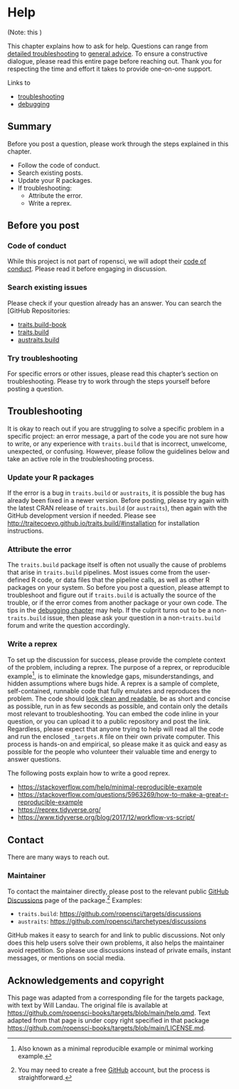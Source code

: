 # Help

(Note: this )

This chapter explains how to ask for help. Questions can range from [detailed troubleshooting](XXXX) to [general advice](XXX). To ensure a constructive dialogue, please read this entire page before reaching out. Thank you for respecting the time and effort it takes to provide one-on-one support.

Links to 

- [troubleshooting](troubleshooting.html)
- [debugging](debugging.html)

:::{.callout-note}

## Summary

Before you post a question, please work through the steps explained in this chapter.

* Follow the code of conduct.
* Search existing posts.
* Update your R packages.
* If troubleshooting:
    * Attribute the error.
    * Write a reprex.
:::

## Before you post

### Code of conduct

While this project is not part of ropensci, we will adopt their [code of conduct](https://ropensci.org/code-of-conduct/). Please read it before engaging in discussion.

### Search existing issues

Please check if your question already has an answer. You can search the [GitHub Repositories:

- [traits.build-book](https://github.com/traitecoevo/traits.build-book/issues)
- [traits.build](https://github.com/traitecoevo/traits.build/issues)
- [austraits.build](https://github.com/traitecoevo/austraits.build/issues)

### Try troubleshooting

For specific errors or other issues, please read this chapter's section on troubleshooting. Please try to work through the steps yourself before posting a question.

## Troubleshooting

It is okay to reach out if you are struggling to solve a specific problem in a specific project: an error message, a part of the code you are not sure how to write, or any experience with `traits.build` that is incorrect, unwelcome, unexpected, or confusing. However, please follow the guidelines below and take an active role in the troubleshooting process.

### Update your R packages

If the error is a bug in `traits.build` or `austraits`, it is possible the bug has already been fixed in a newer version. Before posting, please try again with the latest CRAN release of `traits.build` (or `austraits`), then again with the GitHub development version if needed. Please see <http://traitecoevo.github.io/traits.build/#installation> for installation instructions.

### Attribute the error

The `traits.build` package itself is often not usually the cause of problems that arise in `traits.build` pipelines. Most issues come from the user-defined R code, or data files that the pipeline calls, as well as other R packages on your system.  So before you post a question, please attempt to troubleshoot and figure out if `traits.build` is actually the source of the trouble, or if the error comes from another package or your own code. The tips in the [debugging chapter](#debugging) may help. If the culprit turns out to be a non-`traits.build` issue, then please ask your question in a non-`traits.build` forum and write the question accordingly.

### Write a reprex

To set up the discussion for success, please provide the complete context of the problem, including a reprex. The purpose of a reprex, or reproducible example^[Also known as a minimal reproducible example or minimal working example.], is to eliminate the knowledge gaps, misunderstandings, and hidden assumptions where bugs hide. A reprex is a sample of complete, self-contained, runnable code that fully emulates and reproduces the problem. The code should [look clean and readable](https://style.tidyverse.org/), be as short and concise as possible, run in as few seconds as possible, and contain only the details most relevant to troubleshooting. You can embed the code inline in your question, or you can upload it to a public repository and post the link. Regardless, please expect that anyone trying to help will read all the code and run the enclosed `_targets.R` file on their own private computer. This process is hands-on and empirical, so please make it as quick and easy as possible for the people who volunteer their valuable time and energy to answer questions.

The following posts explain how to write a good reprex.

  * <https://stackoverflow.com/help/minimal-reproducible-example>
  * <https://stackoverflow.com/questions/5963269/how-to-make-a-great-r-reproducible-example>
  * <https://reprex.tidyverse.org/>
  * <https://www.tidyverse.org/blog/2017/12/workflow-vs-script/>


## Contact {#sec-contact}

There are many ways to reach out.

### Maintainer

To contact the maintainer directly, please post to the relevant public [GitHub Discussions](https://github.com/features/discussions) page of the package.^[You may need to create a free [GitHub](https://github.com/) account, but the process is straightforward.] Examples:

* `traits.build`: <https://github.com/ropensci/targets/discussions>
* `austraits`: <https://github.com/ropensci/tarchetypes/discussions>


GitHub makes it easy to search for and link to public discussions. Not only does this help users solve their own problems, it also helps the maintainer avoid repetition. So please use discussions instead of private emails, instant messages, or mentions on social media.

## Acknowledgements and copyright

This page was adapted from a corresponding file for the targets package, with text by Will Landau. The original file is available at <https://github.com/ropensci-books/targets/blob/main/help.qmd>. Text adapted from that page is under copy right specified in that package <https://github.com/ropensci-books/targets/blob/main/LICENSE.md>.
